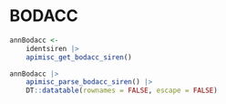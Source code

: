 BODACC
=====================================================

```r
annBodacc <- 
	identsiren |> 
	apimisc_get_bodacc_siren()

annBodacc |> 
	apimisc_parse_bodacc_siren() |> 
	DT::datatable(rownames = FALSE, escape = FALSE)
```
